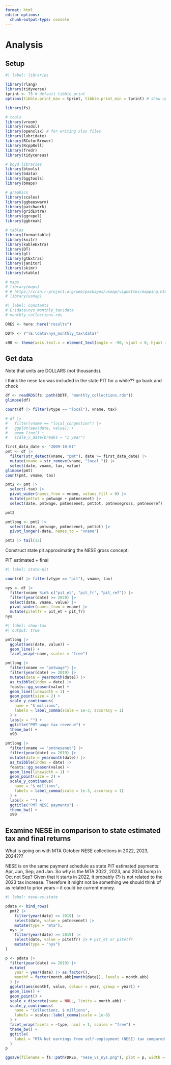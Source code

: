 ```yaml
---
format: html
editor-options: 
  chunk-output-type: console
---
```


# Analysis

## Setup

```r
#| label: libraries

library(rlang)
library(tidyverse)
tprint <- 75 # default tibble print
options(tibble.print_max = tprint, tibble.print_min = tprint) # show up to tprint rows

library(fs)

# tools
library(vroom)
library(readxl)
library(openxlsx) # for writing xlsx files
library(lubridate)
library(RColorBrewer)
library(RcppRoll)
library(fredr)
library(tidycensus)

# boyd libraries
library(btools)
library(bdata)
library(bggtools)
library(bmaps)

# graphics
library(scales)
library(ggbeeswarm)
library(patchwork)
library(gridExtra)
library(ggrepel)
library(ggbreak)

# tables
library(formattable)
library(knitr)
library(kableExtra)
library(DT)
library(gt)
library(gtExtras)
library(janitor)
library(skimr)
library(vtable)

# maps
# library(maps)
# # https://cran.r-project.org/web/packages/usmap/vignettes/mapping.html
# library(usmap)

```

```r
#| label: constants
# E:\data\nys_monthly_tax\data
# monthly_collections.rds

DRES <- here::here("results")

DDTF <- r"(E:\data\nys_monthly_tax\data)"

x90 <- theme(axis.text.x = element_text(angle = -90, vjust = 0, hjust = 0.5))

```


## Get data

Note that units are DOLLARS (not thousands).

I think the nese tax was included in the state PIT for a while?? go back and check

```r

df <- readRDS(fs::path(DDTF, "monthly_collections.rds"))
glimpse(df)

count(df |> filter(vtype == "local"), vname, tax)

# df |>
#   filter(vname == "local_congestion") |>
#   ggplot(aes(date, value)) +
#   geom_line() +
#   scale_x_date(breaks = "1 year")

first_data_date <- "2009-10-01"
pmt <- df |>
  filter(str_detect(vname, "pmt"), date >= first_data_date) |>
  mutate(vname = str_remove(vname, "local_")) |>
  select(date, vname, tax, value)
glimpse(pmt)
count(pmt, vname, tax)

pmt2 <- pmt |>
  select(-tax) |>
  pivot_wider(names_from = vname, values_fill = 0) |>
  mutate(pmttot = pmtwage + pmtnesenet) |>
  select(date, pmtwage, pmtnesenet, pmttot, pmtnesegross, pmtneseref)

pmt2

pmtlong <- pmt2 |>
  select(date, pmtwage, pmtnesenet, pmttot) |>
  pivot_longer(-date, names_to = "vname")

pmt2 |> tail(12)

```

Construct state pit approximating the NESE gross concept:

PIT estimated + final

```r
#| label: state-pit

count(df |> filter(vtype == "pit"), vname, tax)

nys <- df |>
  filter(vname %in% c("pit_et", "pit_fr", "pit_ref")) |>
  filter(year(date) >= 2020) |>
  select(date, vname, value) |>
  pivot_wider(names_from = vname) |>
  mutate(pitetfr = pit_et + pit_fr)
nys


```


```r
#| label: show-tax
#| output: true

pmtlong |>
  ggplot(aes(date, value)) +
  geom_line() +
  facet_wrap(~name, scales = "free")

pmtlong |>
  filter(vname == "pmtwage") |>
  filter(year(date) >= 2019) |>
  mutate(date = yearmonth(date)) |>
  as_tsibble(index = date) |>
  feasts::gg_season(value) +
  geom_line(linewidth = 1) +
  geom_point(size = 2) +
  scale_y_continuous(
    name = "$ millions",
    labels = label_comma(scale = 1e-3, accuracy = 1)
  ) +
  labs(x = "") +
  ggtitle("PMT wage tax revenue") +
  theme_bw() +
  x90

pmtlong |>
  filter(vname == "pmtnesenet") |>
  filter(year(date) >= 2019) |>
  mutate(date = yearmonth(date)) |>
  as_tsibble(index = date) |>
  feasts::gg_season(value) +
  geom_line(linewidth = 1) +
  geom_point(size = 2) +
  scale_y_continuous(
    name = "$ millions",
    labels = label_comma(scale = 1e-3, accuracy = 1)
  ) +
  labs(x = "") +
  ggtitle("PMT NESE payments") +
  theme_bw() +
  x90

```

## Examine NESE in comparison to state estimated tax and final returns

What is going on with MTA October NESE collections in 2022, 2023, 2024???

NESE is on the same payment schedule as state PIT estimated payments: Apr, Jun, Sep, and Jan. So why is the MTA 2022, 2023, and 2024 bump in Oct not Sep? Given that it starts in 2022, it probably (?) is not related to the 2023 tax increase. Therefore it might not be something we should think of as related to prior years -- it could be current money.

```r
#| label: nese-vs-state

pdata <- bind_rows(
  pmt2 |>
    filter(year(date) >= 2019) |>
    select(date, value = pmtnesenet) |>
    mutate(type = "mta"),
  nys |>
    filter(year(date) >= 2019) |>
    select(date, value = pitetfr) |> # pit_et or pitetfr
    mutate(type = "nys")
)

p <- pdata |>
  filter(year(date) >= 2019) |>
  mutate(
    year = year(date) |> as.factor(),
    monthf = factor(month.abb[month(date)], levels = month.abb)
  ) |>
  ggplot(aes(monthf, value, colour = year, group = year)) +
  geom_line() +
  geom_point() +
  scale_x_discrete(name = NULL, limits = month.abb) +
  scale_y_continuous(
    name = "Collections, $ millions",
    labels = scales::label_comma(scale = 1e-6)
  ) +
  facet_wrap(facets = ~type, ncol = 1, scales = "free") +
  theme_bw() +
  ggtitle(
    label = "MTA Net earnings from self-employment (NESE) tax compared to NYS PIT estimated tax + final returns"
  )
p

ggsave(filename = fs::path(DRES, "nese_vs_nys.png"), plot = p, width = 10)

```
